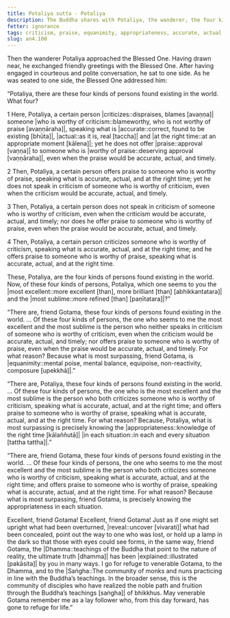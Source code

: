 ```yaml
---
title: Potaliya sutta - Potaliya
description: The Buddha shares with Potaliya, the wanderer, the four kinds of persons found existing in the world - 1) one who criticizes the blameworthy, 2) who praises the praiseworthy, 3) who neither criticizes nor praises, and 4) who criticizes the blameworthy and praises the praiseworthy.
fetter: ignorance
tags: criticism, praise, equanimity, appropriateness, accurate, actual, timely, an, an4
slug: an4.100
---
```


Then the wanderer Potaliya approached the Blessed One. Having drawn near, he exchanged friendly greetings with the Blessed One. After having engaged in courteous and polite conversation, he sat to one side. As he was seated to one side, the Blessed One addressed him:

“Potaliya, there are these four kinds of persons found existing in the world. What four?

1 Here, Potaliya, a certain person |criticizes::dispraises, blames [avaṇṇa]| someone |who is worthy of criticism::blameworthy, who is not worthy of praise [avaṇṇāraha]|, speaking what is |accurate::correct, found to be existing [bhūta]|, |actual::as it is, real [taccha]| and |at the right time::at an appropriate moment [kālena]|; yet he does not offer |praise::approval [vaṇṇa]| to someone who is |worthy of praise::deserving approval [vaṇṇāraha]|, even when the praise would be accurate, actual, and timely.

2 Then, Potaliya, a certain person offers praise to someone who is worthy of praise, speaking what is accurate, actual, and at the right time; yet he does not speak in criticism of someone who is worthy of criticism, even when the criticism would be accurate, actual, and timely.

3 Then, Potaliya, a certain person does not speak in criticism of someone who is worthy of criticism, even when the criticism would be accurate, actual, and timely; nor does he offer praise to someone who is worthy of praise, even when the praise would be accurate, actual, and timely.

4 Then, Potaliya, a certain person criticizes someone who is worthy of criticism, speaking what is accurate, actual, and at the right time; and he offers praise to someone who is worthy of praise, speaking what is accurate, actual, and at the right time.

These, Potaliya, are the four kinds of persons found existing in the world. Now, of these four kinds of persons, Potaliya, which one seems to you the |most excellent::more excellent [than], more brilliant [than] [abhikkantatara]| and the |most sublime::more refined [than] [paṇītatara]|?”

“There are, friend Gotama, these four kinds of persons found existing in the world. ... Of these four kinds of persons, the one who seems to me the most excellent and the most sublime is the person who neither speaks in criticism of someone who is worthy of criticism, even when the criticism would be accurate, actual, and timely; nor offers praise to someone who is worthy of praise, even when the praise would be accurate, actual, and timely. For what reason? Because what is most surpassing, friend Gotama, is |equanimity::mental poise, mental balance, equipoise, non-reactivity, composure [upekkhā]|.”

“There are, Potaliya, these four kinds of persons found existing in the world. ... Of these four kinds of persons, the one who is the most excellent and the most sublime is the person who both criticizes someone who is worthy of criticism, speaking what is accurate, actual, and at the right time; and offers praise to someone who is worthy of praise, speaking what is accurate, actual, and at the right time. For what reason? Because, Potaliya, what is most surpassing is precisely knowing the |appropriateness::knowledge of the right time [kālaññutā]| |in each situation::in each and every situation [tattha tattha]|.”

“There are, friend Gotama, these four kinds of persons found existing in the world. ... Of these four kinds of persons, the one who seems to me the most excellent and the most sublime is the person who both criticizes someone who is worthy of criticism, speaking what is accurate, actual, and at the right time; and offers praise to someone who is worthy of praise, speaking what is accurate, actual, and at the right time. For what reason? Because what is most surpassing, friend Gotama, is precisely knowing the appropriateness in each situation.

Excellent, friend Gotama! Excellent, friend Gotama! Just as if one might set upright what had been overturned, |reveal::uncover [vivarati]| what had been concealed, point out the way to one who was lost, or hold up a lamp in the dark so that those with eyes could see forms, in the same way, friend Gotama, the |Dhamma::teachings of the Buddha that point to the nature of reality, the ultimate truth [dhamma]| has been |explained::illustrated [pakāsita]| by you in many ways. I go for refuge to venerable Gotama, to the Dhamma, and to the |Saṅgha::The community of monks and nuns practicing in line with the Buddha’s teachings. In the broader sense, this is the community of disciples who have realized the noble path and fruition through the Buddha’s teachings [saṅgha]| of bhikkhus. May venerable Gotama remember me as a lay follower who, from this day forward, has gone to refuge for life.”
